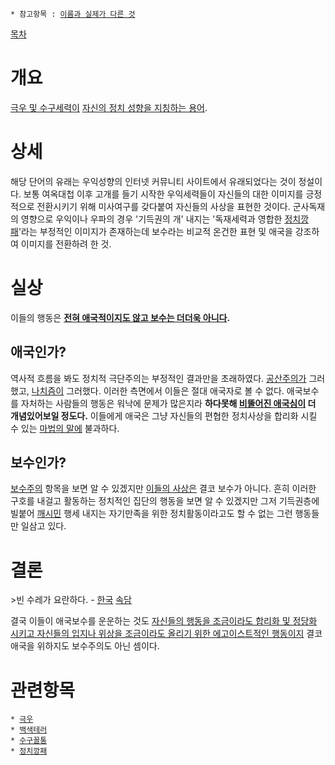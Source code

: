  * 참고항목 : [[이름과 실제가 다른 것]]

[[목차]]

= 개요 =
[[수구꼴통|극우 및 수구세력]]이 [[자칭|자신의 정치 성향을 지칭하는 용어]].

= 상세 =
해당 단어의 유래는 우익성향의 인터넷 커뮤니티 사이트에서 유래되었다는 것이 정설이다. 보통 여옥대첩 이후 고개를 들기 시작한 우익세력들이 자신들의 대한 이미지를 긍정적으로 전환시키기 위해 미사여구를 갖다붙여 자신들의 사상을 표현한 것이다. 군사독재의 영향으로 우익이나 우파의 경우 '기득권의 개' 내지는 '독재세력과 영합한 [[정치깡패]]'라는 부정적인 이미지가 존재하는데 보수라는 비교적 온건한 표현 및 애국을 강조하여 이미지를 전환하려 한 것.

= 실상 =
이들의 행동은 '''[[신성 로마 제국|전혀 애국적이지도 않고 보수는 더더욱 아니다]].'''

== 애국인가? ==
역사적 흐름을 봐도 정치적 극단주의는 부정적인 결과만을 초래하였다. [[공산주의]]가 그러했고, [[나치즘]]이 그러했다. 이러한 측면에서 이들은 절대 애국자로 볼 수 없다. 애국보수를 자처하는 사람들의 행동은 워낙에 문제가 많은지라 '''하다못해 [[비뚤어진 애국심]]이 더 개념있어보일 정도다.''' 이들에게 애국은 그냥 자신들의 편협한 정치사상을 합리화 시킬 수 있는 [[마법의 말]]에 불과하다.

== 보수인가? ==
[[보수주의]] 항목을 보면 알 수 있겠지만 [[수구꼴통|이들의 사상]]은 결코 보수가 아니다. 흔히 이러한 구호를 내걸고 활동하는 정치적인 집단의 행동을 보면 알 수 있겠지만 그저 기득권층에 빌붙어 [[깨시민]] 행세 내지는 자기만족을 위한 정치활동이라고도 할 수 없는 그런 행동들만 일삼고 있다.

= 결론 =
>빈 수레가 요란하다. - [[한국]] [[속담]]

결국 이들이 애국보수를 운운하는 것도 [[에릭 카트먼|자신들의 행동을 조금이라도 합리화 및 정당화 시키고 자신들의 입지나 위상을 조금이라도 올리기 위한 에고이스트적인 행동이지]] 결코 애국을 위하지도 보수주의도 아닌 셈이다.

= 관련항목 =
 * [[극우]]
 * [[백색테러]]
 * [[수구꼴통]]
 * [[정치깡패]]
